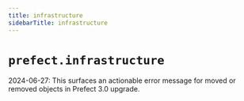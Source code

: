 ```yaml
---
title: infrastructure
sidebarTitle: infrastructure
---
```


# `prefect.infrastructure`



2024-06-27: This surfaces an actionable error message for moved or removed objects in Prefect 3.0 upgrade.

